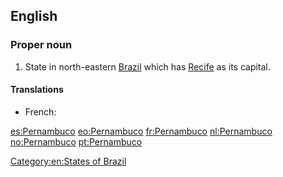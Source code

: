 ==English==
{{wikipedia}}

===Proper noun===
{{en-proper noun}}

# State in north-eastern [[Brazil]] which has [[Recife]] as its capital.

====Translations====
{{trans-top|state}}
* French: {{t-|fr|Pernambouc}}
{{trans-mid}}
{{trans-bottom}}

[[Category:en:States of Brazil]]

[[es:Pernambuco]]
[[eo:Pernambuco]]
[[fr:Pernambuco]]
[[nl:Pernambuco]]
[[no:Pernambuco]]
[[pt:Pernambuco]]